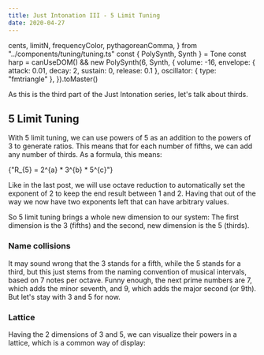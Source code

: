 ```yaml
---
title: Just Intonation III - 5 Limit Tuning
date: 2020-04-27
---
```


  cents,
  limitN,
  frequencyColor,
  pythagoreanComma,
} from "../components/tuning/tuning.ts"
const { PolySynth, Synth } = Tone
const harp =
  canUseDOM() &&
  new PolySynth(6, Synth, {
    volume: -16,
    envelope: { attack: 0.01, decay: 2, sustain: 0, release: 0.1 },
    oscillator: { type: "fmtriangle" },
  }).toMaster()

As this is the third part of the Just Intonation series, let's talk about thirds.

## 5 Limit Tuning

With 5 limit tuning, we can use powers of 5 as an addition to the powers of 3 to generate ratios.
This means that for each number of fifths, we can add any number of thirds. As a formula, this means:

<InlineMath>{"R_{5} = 2^{a} * 3^{b} * 5^{c}"}</InlineMath>

Like in the last post, we will use octave reduction to automatically set the exponent of 2 to keep the end result between 1 and 2.
Having that out of the way we now have two exponents left that can have arbitrary values.

So 5 limit tuning brings a whole new dimension to our system: The first dimension is the 3 (fifths) and the second, new dimension is the 5 (thirds).

### Name collisions

It may sound wrong that the 3 stands for a fifth, while the 5 stands for a third, but this just stems from the naming convention of musical intervals,
based on 7 notes per octave. Funny enough, the next prime numbers are 7, which adds the minor seventh, and 9, which adds the major second (or 9th).
But let's stay with 3 and 5 for now.

### Lattice

Having the 2 dimensions of 3 and 5, we can visualize their powers in a lattice, which is a common way of display:
